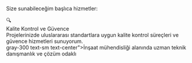 Size sunabileceğim başlıca hizmetler:

<div className="grid grid-cols-1 sm:grid-cols-2 md:grid-cols-3 gap-6 my-8">
  <div className="bg-white dark:bg-gray-800 rounded-lg shadow p-6 flex flex-col items-center">
    <span className="text-4xl mb-4">🔍</span>
    <div className="text-lg font-bold mb-2">Kalite Kontrol ve Güvence</div>
    <div className="text-gray-700 dark:text-gray-300 text-sm text-center">Projelerinizde uluslararası standartlara uygun kalite kontrol süreçleri ve güvence hizmetleri sunuyorum.</div>
 gray-300 text-sm text-center">İnşaat mühendisliği alanında uzman teknik danışmanlık ve çözüm odaklı 
</div>
</div>

